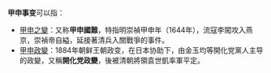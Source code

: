 '''甲申事变'''可以指：
*[[甲申之變|甲申之變]]：又称'''甲申國難'''，特指明崇禎甲申年（1644年），流寇李闖攻入燕京，崇禎帝自縊，延接著清兵入關戰爭的事件。
*[[甲申政變|甲申政變]]：1884年朝鲜王朝政变，在日本协助下，由金玉均等開化党黨人主导的政變，又稱'''開化党政變'''，後被清朝將領袁世凱率軍平定。

{{Disambiguation|cat=四字亚洲事件消歧义}}
